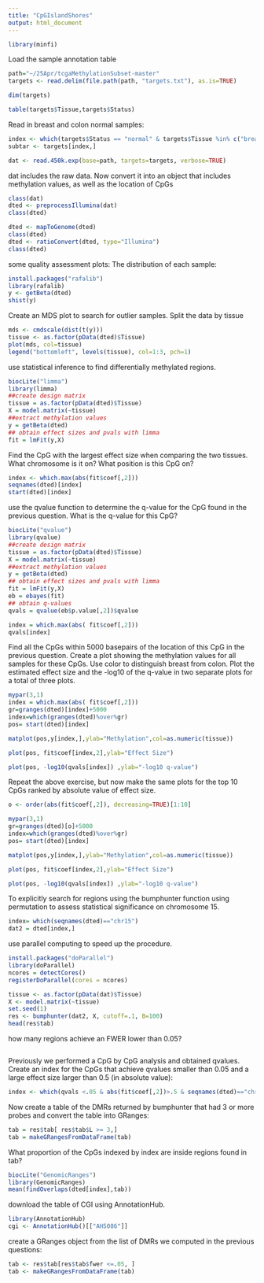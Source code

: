 ```yaml
---
title: "CpGIslandShores"
output: html_document
---
```


```r
library(minfi)
```

Load the sample annotation table
```r
path="~/25Apr/tcgaMethylationSubset-master"
targets <- read.delim(file.path(path, "targets.txt"), as.is=TRUE)

dim(targets)

table(targets$Tissue,targets$Status)
```

Read in breast and colon normal samples:
```r
index <- which(targets$Status == "normal" & targets$Tissue %in% c("breast", "colon"))
subtar <- targets[index,]

dat <- read.450k.exp(base=path, targets=targets, verbose=TRUE)
```

dat includes the raw data. Now convert it into an object that includes methylation values, as well as the location of CpGs
```r
class(dat)
dted <- preprocessIllumina(dat)
class(dted)

dted <- mapToGenome(dted)
class(dted)
dted <- ratioConvert(dted, type="Illumina")
class(dted)
```

some quality assessment plots:
The distribution of each sample:
```r
install.packages("rafalib")
library(rafalib)
y <- getBeta(dted)
shist(y)
```

Create an MDS plot to search for outlier samples. Split the data by tissue
```r
mds <- cmdscale(dist(t(y)))
tissue <- as.factor(pData(dted)$Tissue)
plot(mds, col=tissue)
legend("bottomleft", levels(tissue), col=1:3, pch=1)
```

use statistical inference to find differentially methylated regions. 

```r
biocLite("limma")
library(limma)
##create design matrix
tissue = as.factor(pData(dted)$Tissue)
X = model.matrix(~tissue)
##extract methylation values
y = getBeta(dted)
## obtain effect sizes and pvals with limma
fit = lmFit(y,X)
```

Find the CpG with the largest effect size when comparing the two tissues. What chromosome is it on? What position is this CpG on?

```r
index <- which.max(abs(fit$coef[,2]))
seqnames(dted)[index]
start(dted)[index]
```

use the qvalue function to determine the q-value for the CpG found in the previous question. What is the q-value for this CpG?

```r
biocLite("qvalue")
library(qvalue)
##create design matrix
tissue = as.factor(pData(dted)$Tissue)
X = model.matrix(~tissue)
##extract methylation values
y = getBeta(dted)
## obtain effect sizes and pvals with limma
fit = lmFit(y,X)
eb = ebayes(fit)
## obtain q-values
qvals = qvalue(eb$p.value[,2])$qvalue

index = which.max(abs( fit$coef[,2]))
qvals[index]
```

Find all the CpGs within 5000 basepairs of the location of this CpG in the previous question. Create a plot showing the methylation values for all samples for these CpGs. Use color to distinguish breast from colon. Plot the estimated effect size and the -log10 of the q-value in two separate plots for a total of three plots.
```r
mypar(3,1)
index = which.max(abs( fit$coef[,2]))
gr=granges(dted)[index]+5000
index=which(granges(dted)%over%gr)
pos= start(dted)[index]

matplot(pos,y[index,],ylab="Methylation",col=as.numeric(tissue))

plot(pos, fit$coef[index,2],ylab="Effect Size")

plot(pos, -log10(qvals[index]) ,ylab="-log10 q-value")
```

Repeat the above exercise, but now make the same plots for the top 10 CpGs ranked by absolute value of effect size. 
```r
o <- order(abs(fit$coef[,2]), decreasing=TRUE)[1:10]

mypar(3,1)
gr=granges(dted)[o]+5000
index=which(granges(dted)%over%gr)
pos= start(dted)[index]

matplot(pos,y[index,],ylab="Methylation",col=as.numeric(tissue))

plot(pos, fit$coef[index,2],ylab="Effect Size")

plot(pos, -log10(qvals[index]) ,ylab="-log10 q-value")
```

To explicitly search for regions using the bumphunter function using permutation to assess statistical significance on chromosome 15.

```r
index= which(seqnames(dted)=="chr15")
dat2 = dted[index,]
```

use parallel computing to speed up the procedure.
```r
install.packages("doParallel")
library(doParallel)
ncores = detectCores()
registerDoParallel(cores = ncores)
```

```r
tissue <- as.factor(pData(dat)$Tissue)
X <- model.matrix(~tissue)
set.seed(1)
res <- bumphunter(dat2, X, cutoff=.1, B=100)
head(res$tab)
```

how many regions achieve an FWER lower than 0.05?
```r

```

Previously we performed a CpG by CpG analysis and obtained qvalues. Create an index for the CpGs that achieve qvalues smaller than 0.05 and a large effect size larger than 0.5 (in absolute value):
```r
index <- which(qvals <.05 & abs(fit$coef[,2])>.5 & seqnames(dted)=="chr15")
```

Now create a table of the DMRs returned by bumphunter that had 3 or more probes and convert the table into GRanges:
```r
tab = res$tab[ res$tab$L >= 3,]
tab = makeGRangesFromDataFrame(tab)
```

What proportion of the CpGs indexed by index are inside regions found in tab?
```r
biocLite("GenomicRanges")
library(GenomicRanges)
mean(findOverlaps(dted[index],tab))
```

download the table of CGI using AnnotationHub.
```r
library(AnnotationHub)
cgi <- AnnotationHub()[["AH5086"]]
```

create a GRanges object from the list of DMRs we computed in the previous questions:
```r
tab <- res$tab[res$tab$fwer <=.05, ]
tab <- makeGRangesFromDataFrame(tab)
```

